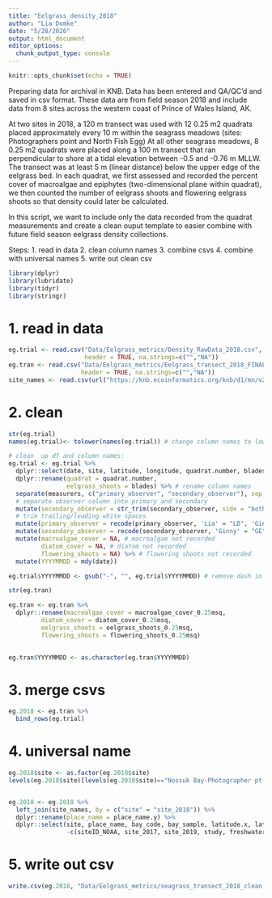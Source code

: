 ```yaml
---
title: "Eelgrass_density_2018"
author: "Lia Domke"
date: "5/28/2020"
output: html_document
editor_options: 
  chunk_output_type: console
---
```


```r
knitr::opts_chunk$set(echo = TRUE)
```

Preparing data for archival in KNB. Data has been entered and QA/QC'd and saved in csv format. These data are from field season 2018 and include data from 8 sites across the western coast of Prince of Wales Island, AK. 

At two sites in 2018, a 120 m transect was used with 12 0.25 m2 quadrats placed approximately every 10 m within the seagrass meadows (sites: Photographers point and North Fish Egg)
At all other seagrass meadows, 8 0.25 m2 quadrats were placed along a 100 m transect that ran perpendicular to shore at a tidal elevation between -0.5 and -0.76 m MLLW. The transect was at least 5 m (linear distance) below the upper edge of the eelgrass bed. In each quadrat, we first assessed and recorded the percent cover of macroalgae and epiphytes (two-dimensional plane within quadrat), we then counted the number of eelgrass shoots and flowering eelgrass shoots so that density could later be calculated.

In this script, we want to include only the data recorded from the quadrat measurements and create a clean ouput template to easier combine with future field season eelgrass density collections. 

Steps:
1. read in data
2. clean column names
3. combine csvs
4. combine with universal names
5. write out clean csv

```r
library(dplyr)
library(lubridate)
library(tidyr)
library(stringr)
```

# 1. read in data
```r
eg.trial <- read.csv("Data/Eelgrass_metrics/Density_RawData_2018.csv", stringsAsFactors = FALSE, 
                     header = TRUE, na.strings=c("","NA"))
eg.tran <- read.csv("Data/Eelgrass_metrics/Eelgrass_transect_2018_FINAL_WR.csv", stringsAsFactors = FALSE,
                    header = TRUE, na.strings=c("","NA"))
site_names <- read.csv(url("https://knb.ecoinformatics.org/knb/d1/mn/v2/object/urn%3Auuid%3Ac9c99ce9-fbdd-4879-a2c9-c90448cdba7b", method = "libcurl"), stringsAsFactors = FALSE, header = TRUE)
```


# 2. clean
```r
str(eg.trial)
names(eg.trial)<- tolower(names(eg.trial)) # change column names to lower case

# clean  up df and column names:
eg.trial <- eg.trial %>%
  dplyr::select(date, site, latitude, longitude, quadrat.number, blades, measurers, notes) %>%
  dplyr::rename(quadrat = quadrat.number,
                eelgrass_shoots = blades) %>% # rename column names
  separate(measurers, c("primary_observer", "secondary_observer"), sep = ",") %>% 
  # separate observer column into primary and secondary
  mutate(secondary_observer = str_trim(secondary_observer, side = "both")) %>% 
  # trim trailing/leading white spaces
  mutate(primary_observer = recode(primary_observer, 'Lia' = "LD", 'Ginny' = "GE")) %>% # use initials
  mutate(secondary_observer = recode(secondary_observer, 'Ginny' = "GE", 'Tiff' = "TS")) %>%
  mutate(macroalgae_cover = NA, # macroalgae not recorded
         diatom_cover = NA, # diatom not recorded
         flowering_shoots = NA) %>% # flowering shoots not recorded
  mutate(YYYYMMDD = mdy(date))

eg.trial$YYYYMMDD <- gsub("-", "", eg.trial$YYYYMMDD) # remove dash in date column
```

```r
str(eg.tran)

eg.tran <- eg.tran %>%
  dplyr::rename(macroalgae_cover = macroalgae_cover_0.25msq,
         diatom_cover = diatom_cover_0.25msq,
         eelgrass_shoots = eelgrass_shoots_0.25msq,
         flowering_shoots = flowering_shoots_0.25msq)
  

eg.tran$YYYYMMDD <- as.character(eg.tran$YYYYMMDD)
```

# 3. merge csvs
```r
eg.2018 <- eg.tran %>%
  bind_rows(eg.trial)
```

# 4. universal name
```r
eg.2018$site <- as.factor(eg.2018$site)
levels(eg.2018$site)[levels(eg.2018$site)=="Nossuk Bay-Photographer pt."] <- "Nossuk Photographers point"


eg.2018 <- eg.2018 %>%
  left_join(site_names, by = c("site" = "site_2018")) %>%
  dplyr::rename(place_name = place_name.y) %>%
  dplyr::select(site, place_name, bay_code, bay_sample, latitude.x, latitude.y, longitude.x, longitude.y, 
                -c(siteID_NOAA, site_2017, site_2019, study, freshwater, sediment_description, general_description))
```

# 5. write out csv
```r
write.csv(eg.2018, "Data/Eelgrass_metrics/seagrass_transect_2018_clean.csv")
```

